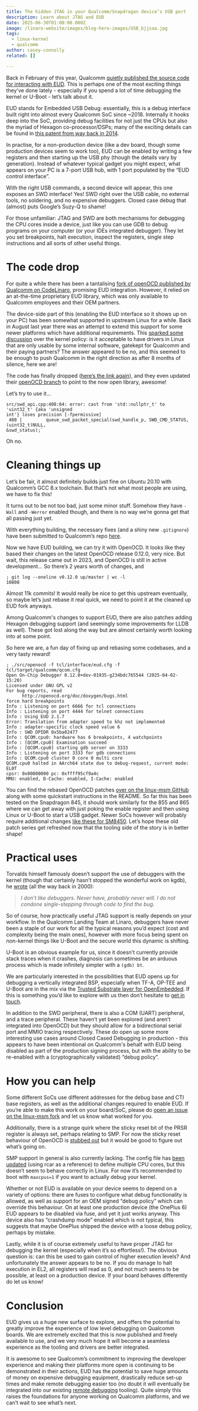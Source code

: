 ```yaml
---
title: The hidden JTAG in your Qualcomm/Snapdragon device’s USB port
description: Learn about JTAG and EUD
date: 2025-06-30T01:00:00.000Z
image: /linaro-website/images/blog-hero-images/USB_bjjsaa.jpg
tags:
  - linux-kernel
  - qualcomm
author: casey-connolly
related: []

---
```


Back in February of this year, Qualcomm [quietly published the source code for interacting with EUD](https://github.com/quic/eud). This is perhaps one of the most exciting things they’ve done lately \- especially if you spend a lot of time debugging the kernel or U-Boot \- let’s talk about it.

EUD stands for Embedded USB Debug: essentially, this is a debug interface built right into almost every Qualcomm SoC since \~2018. Internally it hooks deep into the SoC, providing debug facilities for not just the CPUs but also the myriad of Hexagon co-processor/DSPs; many of the exciting details can be found in [this patent from way back in 2014](https://patents.google.com/patent/US20160124822A1/en).

In practise, for a non-production device (like a dev board, though some production devices seem to work too), EUD can be enabled by writing a few registers and then starting up the USB phy (though the details vary by generation). Instead of whatever typical gadget you might expect, what appears on your PC is a 7-port USB hub, with 1 port populated by the “EUD control interface”.

With the right USB commands, a second device will appear, this one exposes an SWD interface\! Yes\! SWD right over the USB cable, no external tools, no soldering, and no expensive debuggers. Closed case debug that (almost) puts Google’s Suzy-Q to shame\!

For those unfamiliar: JTAG and SWD are both mechanisms for debugging the CPU cores inside a device, just like you can use GDB to debug programs on your computer (or your IDEs integrated debugger). They let you set breakpoints, halt execution, inspect the registers, single step instructions and all sorts of other useful things.

# The code drop

For quite a while there has been a tantalising [fork of openOCD published by Qualcomm on CodeLinaro](https://git.codelinaro.org/clo/la/openocd-org/openocd/-/commits/qcom_changes/?ref_type=heads), promising EUD integration. However, it relied on an at-the-time proprietary EUD library, which was only available to Qualcomm employees and their OEM partners.

The device-side part of this (enabling the EUD interface so it shows up on your PC) has been somewhat supported in upstream Linux for a while. Back in August last year there was an attempt to extend this support for some newer platforms which have additional requirements. This [sparked some discussion](https://lore.kernel.org/all/622c0fd6-e4e2-6597-d0a2-ff449d7d2f59@quicinc.com/) over the kernel policy: is it acceptable to have drivers in Linux that are only usable by some internal software, gatekept for Qualcomm and their paying partners? The answer appeared to be no, and this seemed to be enough to push Qualcomm in the right direction as after 8 months of silence, here we are\!

The code has finally dropped ([here’s the link again](https://github.com/quic/eud)), and they even updated their [openOCD branch](https://git.codelinaro.org/clo/la/openocd-org/openocd/-/commits/qcom_changes/?ref_type=heads) to point to the now open library, awesome\!

Let’s try to use it…

```
src/swd_api.cpp:408:64: error: cast from 'std::nullptr_t' to 'uint32_t' {aka 'unsigned
int'} loses precision [-fpermissive]
 408 |         queue_swd_packet_special(swd_handle_p, SWD_CMD_STATUS, (uint32_t)NULL,
&swd_status);`   
```

Oh no.

# Cleaning things up

Let’s be fair, it almost definitely builds just fine on Ubuntu 20.10 with Qualcomm’s GCC 8.x toolchain. But that’s not what most people are using, we have to fix this\!

It turns out to be not too bad, just some minor stuff. Somehow they have `-Wall` and `-Werror` enabled though, and there is no way we’re gonna get that all passing just yet.

With everything building, the necessary fixes (and a shiny new `.gitignore`) have been submitted to Qualcomm’s repo [here](https://github.com/quic/eud/pull/2).

Now we have EUD building, we can try it with OpenOCD. It looks like they based their changes on the latest OpenOCD release 0.12.0, very nice. But wait, this release came out in 2023, and OpenOCD is still in active development… So there’s 2 years worth of changes, and

```
; git log --oneline v0.12.0 up/master | wc -l
10808
```

Almost 11k commits\! It would really be nice to get this upstream eventually, so maybe let’s just rebase it real quick, we need to point it at the cleaned up EUD fork anyways.

Among Qualcomm's changes to support EUD, there are also patches adding Hexagon debugging support (and seemingly some improvements for LLDB as well). These got lost along the way but are almost certainly worth looking into at some point.

So here we are, a fun day of fixing up and rebasing some codebases, and a very tasty reward\!

```
; ./src/openocd -f tcl/interface/eud.cfg -f tcl/target/qualcomm/qcom.cfg
Open On-Chip Debugger 0.12.0+dev-01935-g234bdc765544 (2025-04-02-15:20)
Licensed under GNU GPL v2
For bug reports, read
      http://openocd.org/doc/doxygen/bugs.html
force hard breakpoints
Info : Listening on port 6666 for tcl connections
Info : Listening on port 4444 for telnet connections
Info : Using EUD 2.1.7
Error: Translation from adapter speed to khz not implemented
Info : adapter-specific clock speed value 6
Info : SWD DPIDR 0x5ba02477
Info : QCOM.cpu0: hardware has 6 breakpoints, 4 watchpoints
Info : [QCOM.cpu0] Examination succeed
Info : [QCOM.cpu0] starting gdb server on 3333
Info : Listening on port 3333 for gdb connections
Info : QCOM.cpu0 cluster 0 core 0 multi core
QCOM.cpu0 halted in AArch64 state due to debug-request, current mode: EL0T
cpsr: 0x00000000 pc: 0xffff95cf9a4c
MMU: enabled, D-Cache: enabled, I-Cache: enabled
```

You can find the rebased OpenOCD patches [over on the linux-msm GitHub](https://github.com/linux-msm/openocd) along with some quickstart instructions in the README. So far this has been tested on the Snapdragon 845, it should work similarly for the 855 and 865 where we can get away with just poking the enable register and then using Linux or U-Boot to start a USB gadget. Newer SoCs however will probably require additional changes [like these for SM8450](https://lore.kernel.org/all/20240730222439.3469-1-quic_eserrao@quicinc.com/). Let’s hope these old patch series get refreshed now that the tooling side of the story is in better shape\!

# Practical uses

Torvalds himself famously doesn’t support the use of debuggers with the kernel (though that certainly hasn’t stopped the wonderful work on kgdb), he [wrote](https://lkml.org/lkml/2000/9/6/65) (all the way back in 2000):

> *I don’t like debuggers. Never have, probably never will. I do not condone single-stepping through code to find the bug.*

So of course, how practically useful JTAG support is really depends on your workflow. In the Qualcomm Landing Team at Linaro, debuggers have never been a staple of our work for all the typical reasons you’d expect (cost and complexity being the main ones), however with more focus being spent on non-kernel things like U-Boot and the secure world this dynamic is shifting.

U-Boot is an obvious example for us, since it doesn’t currently provide stack traces when it crashes, diagnosis can sometimes be an arduous process which is made infinitely simpler with a `(gdb) bt`.

We are particularly interested in the possibilities that EUD opens up for debugging a vertically integrated BSP, especially when TF-A, OP-TEE and U-Boot are in the mix via the [Trusted Substrate layer for OpenEmbedded](https://gitlab.com/Linaro/trustedsubstrate/meta-ts). If this is something you’d like to explore with us then don’t hesitate to [get in touch](https://www.linaro.org/contact).

In addition to the SWD peripheral, there is also a COM (UART) peripheral, and a trace peripheral. These haven’t yet been explored (and aren’t integrated into OpenOCD) but they should allow for a bidirectional serial port and MMIO tracing respectively. These do open up some more interesting use cases around Closed Cased Debugging in production \- this appears to have been intentional on Qualcomm's behalf with EUD being disabled as part of the production signing process, but with the ability to be re-enabled with a (cryptographically validated) “debug policy”.

# How you can help

Some different SoCs use different addresses for the debug base and CTI base registers, as well as the additional changes required to enable EUD. If you’re able to make this work on your board/SoC, please do [open an issue on the linux-msm fork](https://github.com/linux-msm/openocd/issues/new) and let us know what worked for you.

Additionally, there is a strange quirk where the sticky reset bit of the PRSR register is always set, perhaps relating to SMP. For now the sticky reset behaviour of OpenOCD is [stubbed out](https://github.com/linux-msm/openocd/commit/8d154f2270358e3aa35f338c8b6211a5638f22a6) but it would be good to figure out what’s going on.

SMP support in general is also currently lacking. The config file has [been updated](https://github.com/linux-msm/openocd/commit/d1a4f90cb70009191da177d80f98332240c68d32) (using rcar as a reference) to define multiple CPU cores, but this doesn’t seem to behave correctly in Linux. For now it’s recommended to boot with `maxcpus=1` if you want to actually debug your kernel.

Whether or not EUD is available on your device seems to depend on a variety of options: there are fuses to configure what debug functionality is allowed, as well as support for an OEM signed “debug policy” which can override this behaviour. On at least one production device (the OnePlus 6\) EUD appears to be disabled via fuse, and yet it just works anyway. This device also has “crashdump mode” enabled which is not typical, this suggests that maybe OnePlus shipped the device with a loose debug policy, perhaps by mistake.

Lastly, while it is of course extremely useful to have proper JTAG for debugging the kernel (especially when it’s so effortless\!). The obvious question is: can this be used to gain control of higher execution levels? And unfortunately the answer appears to be no. If you do manage to halt execution in EL2, all registers will read as 0, and not much seems to be possible, at least on a production device. If your board behaves differently do let us know\!

# Conclusion

EUD gives us a huge new surface to explore, and offers the potential to greatly improve the experience of low level debugging on Qualcomm boards. We are extremely excited that this is now published and freely available to use, and we very much hope it will become a seamless experience as the tooling and drivers are better integrated.

It is awesome to see Qualcomm’s commitment to improving the developer experience and making their platforms more open is continuing to be demonstrated in their actions, EUD has the potential to save huge amounts of money on expensive debugging equipment, drastically reduce set-up times and make remote debugging easier too (no doubt it will eventually be integrated into our existing [remote debugging](https://github.com/linux-msm/cdba) tooling). Quite simply this raises the foundations for anyone working on Qualcomm platforms, and we can’t wait to see what’s next.
